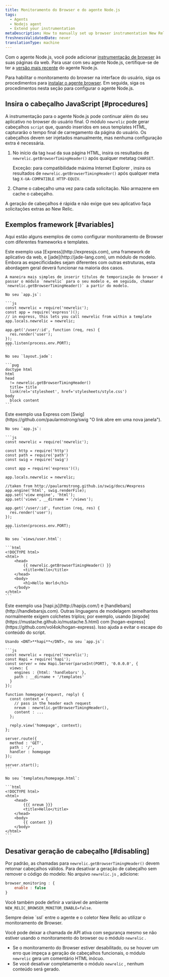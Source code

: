 ```yaml
---
title: Monitoramento do Browser e do agente Node.js
tags:
  - Agents
  - Nodejs agent
  - Extend your instrumentation
metaDescription: How to manually set up browser instrumentation New Relic's Node.js agent.
freshnessValidatedDate: never
translationType: machine
---
```


Com o agente Node.js, você pode adicionar [instrumentação de browser](/docs/browser/new-relic-browser/getting-started/introduction-new-relic-browser) às suas páginas da web. Para usar <InlinePopover type="browser" />com seu agente Node.js, certifique-se de ter a [versão mais recente](/docs/agents/nodejs-agent/installation-configuration/installing-maintaining-nodejs#upgrading) do agente Node.js.

Para habilitar o monitoramento do browser na interface do usuário, siga os procedimentos para [instalar o agente browser](/docs/browser/new-relic-browser/installation/install-new-relic-browser-agent). Em seguida, siga os procedimentos nesta seção para configurar o agente Node.js.

## Insira o cabeçalho JavaScript [#procedures]

A instrumentação para o agente Node.js pode continuar além do seu aplicativo no browser do usuário final. O módulo `newrelic` pode gerar cabeçalhos `script` que, quando inseridos em seus templates HTML, capturarão o tempo final de carregamento da página do usuário. Os cabeçalhos devem ser injetados manualmente, mas nenhuma configuração extra é necessária.

1. No início da tag `head` da sua página HTML, insira os resultados de `newrelic.getBrowserTimingHeader()` após qualquer metatag `CHARSET`.

   Exceção: para compatibilidade máxima <DNT>Internet Explorer</DNT> , insira os resultados de `newrelic.getBrowserTimingHeader()` após qualquer meta tag `X-UA-COMPATIBLE HTTP-EQUIV`.

2. Chame o cabeçalho uma vez para cada solicitação. Não armazene em cache o cabeçalho.

A geração de cabeçalhos é rápida e não exige que seu aplicativo faça solicitações extras ao New Relic.

## Exemplos framework [#variables]

Aqui estão alguns exemplos de como configurar monitoramento de Browser com diferentes frameworks e templates.

<CollapserGroup>
  <Collapser id="example-express" title="Expresso e jade">
    Este exemplo usa [Express](http://expressjs.com), uma framework de aplicativo da web, e [jade](http://jade-lang.com), um módulo de modelo. Embora as especificidades sejam diferentes com outras estruturas, esta abordagem geral deverá funcionar na maioria dos casos.

    A maneira mais simples de inserir títulos de temporização do browser é passar o módulo `newrelic` para o seu modelo e, em seguida, chamar `newrelic.getBrowserTimingHeader()` a partir do modelo.

    No seu `app.js`:

    ```js
    const newrelic = require('newrelic');
    const app = require('express')();
    // in express, this lets you call newrelic from within a template
    app.locals.newrelic = newrelic;

    app.get('/user/:id', function (req, res) {
      res.render('user');
    });
    app.listen(process.env.PORT);
    ```

    No seu `layout.jade`:

    ```pug
    doctype html
    html
    head
      != newrelic.getBrowserTimingHeader()
      title= title
      link(rel='stylesheet', href='stylesheets/style.css')
    body
      block content
    ```
  </Collapser>

  <Collapser id="example-express-swig" title="Expresso e gole">
    Este exemplo usa Express com [Swig](https://github.com/paularmstrong/swig "O link abre em uma nova janela").

    No seu `app.js`:

    ```js
    const newrelic = require('newrelic');

    const http = require('http')
    const path = require('path')
    const swig = require('swig')

    const app = require('express')();

    app.locals.newrelic = newrelic;

    //taken from http://paularmstrong.github.io/swig/docs/#express
    app.engine('html', swig.renderFile);
    app.set('view engine', 'html');
    app.set('views', __dirname + '/views');

    app.get('/user/:id', function (req, res) {
      res.render('user');
    });

    app.listen(process.env.PORT);
    ```

    No seu `views/user.html`:

    ```html
    <!DOCTYPE html>
    <html>
        <head>
            {{ newrelic.getBrowserTimingHeader() }}
            <title>Hello</title>
        </head>
        <body>
            <h1>Hello World</h1>
        </body>
    </html>
    ```
  </Collapser>

  <Collapser id="example-hapijs" title="Hapi.js e guiador">
    Este exemplo usa [hapi.js](http://hapijs.com/) e [handlebars](http://handlebarsjs.com). Outras linguagens de modelagem semelhantes normalmente exigem colchetes triplos; por exemplo, usando [bigode](https://mustache.github.io/mustache.5.html) com [hogan-express](https://github.com/vol4ok/hogan-express). Isso ajuda a evitar o escape do conteúdo do script.

    Usando <DNT>**hapi**</DNT>, no seu `app.js`:

    ```js
    const newrelic = require('newrelic');
    const Hapi = require('hapi');
    const server = new Hapi.Server(parseInt(PORT), '0.0.0.0', {
      views: {
        engines : {html: 'handlebars' },
        path : __dirname + '/templates'
      }
    });

    function homepage(request, reply) {
      const context = {
        // pass in the header each request
        nreum : newrelic.getBrowserTimingHeader(),
        content : ...
      };

      reply.view('homepage', context);
    };

    server.route({
      method : 'GET',
      path : '/',
      handler : homepage
    });

    server.start();
    ```

    No seu `templates/homepage.html`:

    ```html
    <!DOCTYPE html>
    <html>
        <head>
            {{{ nreum }}}
            <title>Hello</title>
        </head>
        <body>
            {{ content }}
        </body>
    </html>
    ```
  </Collapser>
</CollapserGroup>

## Desativar geração de cabeçalho [#disabling]

Por padrão, as chamadas para `newrelic.getBrowserTimingHeader()` devem retornar cabeçalhos válidos. Para desativar a geração de cabeçalho sem remover o código do modelo: No arquivo `newrelic.js` , adicione:

```js
browser_monitoring : {
    enable : false
}
```

Você também pode definir a variável de ambiente `NEW_RELIC_BROWSER_MONITOR_ENABLE=false`.

<Callout variant="caution">
  Sempre deixe `ssl` entre o agente e o coletor New Relic ao utilizar o monitoramento de Browser.
</Callout>

Você pode deixar a chamada de API ativa com segurança mesmo se não estiver usando o monitoramento do browser ou o módulo `newrelic` .

* Se o monitoramento do Browser estiver desabilitado, ou se houver um erro que impeça a geração de cabeçalhos funcionais, o módulo `newrelic` gera um comentário HTML inócuo.
* Se você desativar completamente o módulo `newrelic` , nenhum conteúdo será gerado.